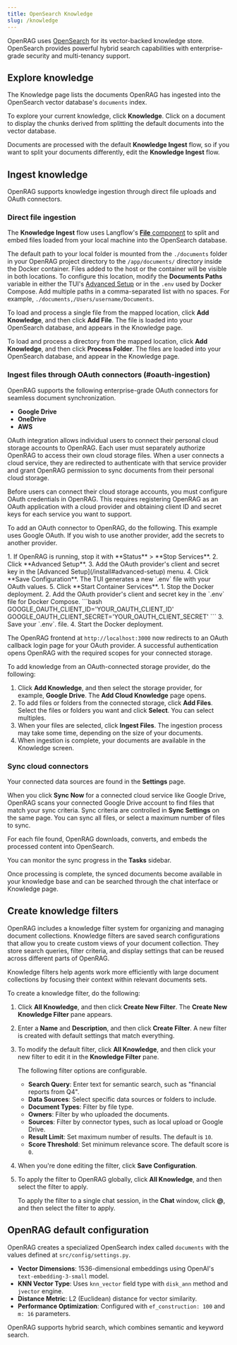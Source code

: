 ```yaml
---
title: OpenSearch Knowledge
slug: /knowledge
---
```



OpenRAG uses [OpenSearch](https://docs.opensearch.org/latest/) for its vector-backed knowledge store.
OpenSearch provides powerful hybrid search capabilities with enterprise-grade security and multi-tenancy support.

## Explore knowledge

The Knowledge page lists the documents OpenRAG has ingested into the OpenSearch vector database's `documents` index.

To explore your current knowledge, click <Icon name="Library" aria-hidden="true"/> **Knowledge**.
Click on a document to display the chunks derived from splitting the default documents into the vector database.

Documents are processed with the default **Knowledge Ingest** flow, so if you want to split your documents differently, edit the **Knowledge Ingest** flow.

<PartialModifyFlows />

## Ingest knowledge

OpenRAG supports knowledge ingestion through direct file uploads and OAuth connectors.

### Direct file ingestion

The **Knowledge Ingest** flow uses Langflow's [**File** component](https://docs.langflow.org/components-data#file) to split and embed files loaded from your local machine into the OpenSearch database.

The default path to your local folder is mounted from the `./documents` folder in your OpenRAG project directory to the `/app/documents/` directory inside the Docker container. Files added to the host or the container will be visible in both locations. To configure this location, modify the **Documents Paths** variable in either the TUI's [Advanced Setup](/install#advanced-setup) or in the `.env` used by Docker Compose. Add multiple paths in a comma-separated list with no spaces. For example, `./documents,/Users/username/Documents`.

To load and process a single file from the mapped location, click <Icon name="Plus" aria-hidden="true"/> **Add Knowledge**, and then click **Add File**.
The file is loaded into your OpenSearch database, and appears in the Knowledge page.

To load and process a directory from the mapped location, click <Icon name="Plus" aria-hidden="true"/> **Add Knowledge**, and then click **Process Folder**. 
The files are loaded into your OpenSearch database, and appear in the Knowledge page.

### Ingest files through OAuth connectors (#oauth-ingestion)

OpenRAG supports the following enterprise-grade OAuth connectors for seamless document synchronization.

- **Google Drive**
- **OneDrive**
- **AWS**

OAuth integration allows individual users to connect their personal cloud storage accounts to OpenRAG. Each user must separately authorize OpenRAG to access their own cloud storage files. When a user connects a cloud service, they are redirected to authenticate with that service provider and grant OpenRAG permission to sync documents from their personal cloud storage.

Before users can connect their cloud storage accounts, you must configure OAuth credentials in OpenRAG. This requires registering OpenRAG as an OAuth application with a cloud provider and obtaining client ID and secret keys for each service you want to support.

To add an OAuth connector to OpenRAG, do the following.
This example uses Google OAuth.
If you wish to use another provider, add the secrets to another provider.

<Tabs groupId="Installation type">
  <TabItem value="TUI" label="TUI" default>
   1. If OpenRAG is running, stop it with **Status** > **Stop Services**.
   2. Click **Advanced Setup**.
   3. Add the OAuth provider's client and secret key in the [Advanced Setup](/install#advanced-setup) menu.
   4. Click **Save Configuration**.
   The TUI generates a new `.env` file with your OAuth values.
   5. Click **Start Container Services**.
  </TabItem>
  <TabItem value=".env" label=".env">
   1. Stop the Docker deployment.
   2. Add the OAuth provider's client and secret key in the `.env` file for Docker Compose.
   ```bash    
   GOOGLE_OAUTH_CLIENT_ID='YOUR_OAUTH_CLIENT_ID'
   GOOGLE_OAUTH_CLIENT_SECRET='YOUR_OAUTH_CLIENT_SECRET'
   ```
   3. Save your `.env`. file.
   4. Start the Docker deployment.
  </TabItem>
</Tabs>

The OpenRAG frontend at `http://localhost:3000` now redirects to an OAuth callback login page for your OAuth provider.
A successful authentication opens OpenRAG with the required scopes for your connected storage.

To add knowledge from an OAuth-connected storage provider, do the following:

1. Click <Icon name="Plus" aria-hidden="true"/> **Add Knowledge**, and then select the storage provider, for example, **Google Drive**.
The **Add Cloud Knowledge** page opens.
2. To add files or folders from the connected storage, click <Icon name="Plus" aria-hidden="true"/> **Add Files**.
Select the files or folders you want and click **Select**.
You can select multiples.
3. When your files are selected, click **Ingest Files**.
The ingestion process may take some time, depending on the size of your documents.
4. When ingestion is complete, your documents are available in the Knowledge screen.

### Sync cloud connectors

Your connected data sources are found in the <Icon name="Settings2" aria-hidden="true"/> **Settings** page.

When you click **Sync Now** for a connected cloud service like Google Drive, OpenRAG scans your connected Google Drive account to find files that match your sync criteria. Sync criteria are controlled in **Sync Settings** on the same page. You can sync all files, or select a maximum number of files to sync.

For each file found, OpenRAG downloads, converts, and embeds the processed content into OpenSearch.

You can monitor the sync progress in the <Icon name="Bell" aria-hidden="true"/> **Tasks** sidebar.

Once processing is complete, the synced documents become available in your knowledge base and can be searched through the chat interface or Knowledge page.

## Create knowledge filters

OpenRAG includes a knowledge filter system for organizing and managing document collections.
Knowledge filters are saved search configurations that allow you to create custom views of your document collection. They store search queries, filter criteria, and display settings that can be reused across different parts of OpenRAG.

Knowledge filters help agents work more efficiently with large document collections by focusing their context within relevant documents sets.

To create a knowledge filter, do the following:

1. Click <Icon name="Funnel" aria-hidden="true"/> **All Knowledge**, and then click <Icon name="Plus" aria-hidden="true"/> **Create New Filter**.
    The **Create New Knowledge Filter** pane appears.
2. Enter a **Name** and **Description**, and then click <Icon name="Save" aria-hidden="true"/> **Create Filter**.
A new filter is created with default settings that match everything.
3. To modify the default filter, click <Icon name="Funnel" aria-hidden="true"/> **All Knowledge**, and then click your new filter to edit it in the **Knowledge Filter** pane.

   The following filter options are configurable.
   
   * **Search Query**: Enter text for semantic search, such as "financial reports from Q4".
   * **Data Sources**: Select specific data sources or folders to include.
   * **Document Types**: Filter by file type.
   * **Owners**: Filter by who uploaded the documents.
   * **Sources**: Filter by connector types, such as local upload or Google Drive.
   * **Result Limit**: Set maximum number of results. The default is `10`.
   * **Score Threshold**: Set minimum relevance score. The default score is `0`.

4. When you're done editing the filter, click <Icon name="Save" aria-hidden="true"/> **Save Configuration**.

5. To apply the filter to OpenRAG globally, click <Icon name="Funnel" aria-hidden="true"/> **All Knowledge**, and then select the filter to apply.

    To apply the filter to a single chat session, in the <Icon name="MessageSquare" aria-hidden="true"/> **Chat** window, click **@**, and then select the filter to apply.

## OpenRAG default configuration

OpenRAG creates a specialized OpenSearch index called `documents` with the values defined at `src/config/settings.py`.
* **Vector Dimensions**: 1536-dimensional embeddings using OpenAI's `text-embedding-3-small` model.
* **KNN Vector Type**: Uses `knn_vector` field type with `disk_ann` method and `jvector` engine.
* **Distance Metric**: L2 (Euclidean) distance for vector similarity.
* **Performance Optimization**: Configured with `ef_construction: 100` and `m: 16` parameters.

OpenRAG supports hybrid search, which combines semantic and keyword search.





